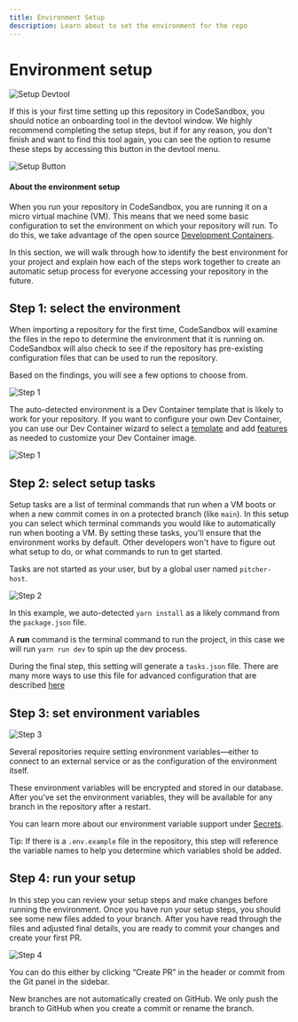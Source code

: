 ```yaml
---
title: Environment Setup
description: Learn about to set the environment for the repo
---
```



# Environment setup


![Setup Devtool](../../images/setup-devtool.png)

If this is your first time setting up this repository in CodeSandbox, you should notice an onboarding tool in the devtool window. 
We highly recommend completing the setup steps, but if for any reason, you don't finish and want to find this tool again, you can see the option to resume these steps by accessing this button in the devtool menu.

![Setup Button](../../images/setup-button.png)

#### About the environment setup

When you run your repository in CodeSandbox, you are running it on a micro virtual machine (VM). This means that we need some basic configuration to set the environment on which your repository will run. To do this, we take advantage of the open source [Development Containers](https://containers.dev/). 

In this section, we will walk through how to identify the best environment for your project and explain how each of the steps work together to create an automatic setup process for everyone accessing your repository in the future. 

## Step 1: select the environment 

When importing a repository for the first time, CodeSandbox will examine the files in the repo to determine the environment that it is running on. CodeSandbox will also check to see if the repository has pre-existing configuration files that can be used to run the repository. 

Based on the findings, you will see a few options to choose from. 

![Step 1](../../images/setup-step-1.png)

The auto-detected environment is a Dev Container template that is likely to work for your repository. If you want to configure your own Dev Container, you can use our Dev Container wizard to select a [template](https://containers.dev/implementors/templates/) and add [features](https://containers.dev/implementors/features/) as needed to customize your Dev Container image. 

![Step 1](../../images/setup-step-1-2.png)

## Step 2: select setup tasks

Setup tasks are a list of terminal commands that run when a VM boots or when a new commit comes in on a protected branch (like `main`). 
In this setup you can select which terminal commands you would like to automatically run when booting a VM. By setting these tasks, you'll ensure that the environment works by default. Other developers won't have to figure out what setup to do, or what commands to run to get started.

<Callout emoji="⭐">Tasks are not started as your user, but by a global user named `pitcher-host`.</Callout>

![Step 2](../../images/setup-step-2.png)

In this example, we auto-detected `yarn install` as a likely command from the `package.json` file. 

A **run** command is the terminal command to run the project, in this case we will run `yarn run dev` to spin up the dev process.

<Callout emoji="⭐">During the final step, this setting will generate a `tasks.json` file. There are many more ways to use this file for advanced configuration that are described [here](../task)</Callout>

## Step 3: set environment variables

![Step 3](../../images/setup-step-3.png)

Several repositories require setting environment variables—either to connect to an external service or as the configuration of the environment itself.

These environment variables will be encrypted and stored in our database. After you've set the environment variables, they will be available for any branch in the repository after a restart. 

You can learn more about our environment variable support under [Secrets](/learn/environment/secrets).

<Callout emoji="💡">Tip: If there is a `.env.example` file in the repository, this step will reference the variable names to help you determine which variables shold be added.</Callout>


## Step 4: run your setup
In this step you can review your setup steps and make changes before running the environment. Once you have run your setup steps, you should see some new files added to your branch. After you have read through the files and adjusted final details, you are ready to commit your changes and create your first PR. 

![Step 4](../../images/setup-step-4.png)

You can do this either by clicking “Create PR” in the header or commit from the Git panel in the sidebar.

<Callout emoji="⚠️">New branches are not automatically created on GitHub. We only push the branch to GitHub when you create a commit or rename the branch.</Callout>